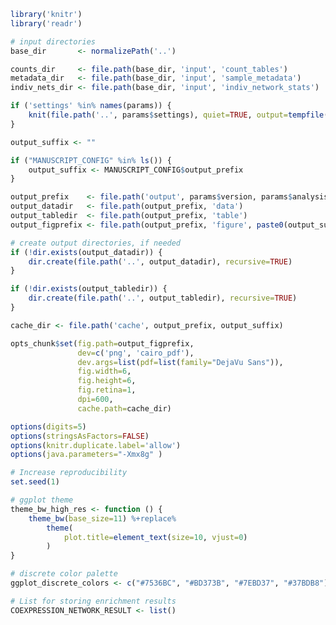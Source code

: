 ```r
library('knitr')
library('readr')

# input directories
base_dir       <- normalizePath('..')

counts_dir     <- file.path(base_dir, 'input', 'count_tables')
metadata_dir   <- file.path(base_dir, 'input', 'sample_metadata')
indiv_nets_dir <- file.path(base_dir, 'input', 'indiv_network_stats')

if ('settings' %in% names(params)) {
    knit(file.path('..', params$settings), quiet=TRUE, output=tempfile())
}
```

```r
output_suffix <- ""

if ("MANUSCRIPT_CONFIG" %in% ls()) {
    output_suffix <- MANUSCRIPT_CONFIG$output_prefix
}

output_prefix    <- file.path('output', params$version, params$analysis_dirname)
output_datadir   <- file.path(output_prefix, 'data')
output_tabledir  <- file.path(output_prefix, 'table')
output_figprefix <- file.path(output_prefix, 'figure', paste0(output_suffix, '-'))

# create output directories, if needed
if (!dir.exists(output_datadir)) {
    dir.create(file.path('..', output_datadir), recursive=TRUE)
}

if (!dir.exists(output_tabledir)) {
    dir.create(file.path('..', output_tabledir), recursive=TRUE)
}

cache_dir <- file.path('cache', output_prefix, output_suffix)

opts_chunk$set(fig.path=output_figprefix,
               dev=c('png', 'cairo_pdf'),
               dev.args=list(pdf=list(family="DejaVu Sans")),
               fig.width=6,
               fig.height=6,
               fig.retina=1,
               dpi=600,
               cache.path=cache_dir)

options(digits=5)
options(stringsAsFactors=FALSE)
options(knitr.duplicate.label='allow')
options(java.parameters="-Xmx8g" )

# Increase reproducibility
set.seed(1)

# ggplot theme
theme_bw_high_res <- function () { 
    theme_bw(base_size=11) %+replace% 
        theme(
            plot.title=element_text(size=10, vjust=0)
        )
}

# discrete color palette
ggplot_discrete_colors <- c("#7536BC", "#BD373B", "#7EBD37", "#37BDB8")

# List for storing enrichment results
COEXPRESSION_NETWORK_RESULT <- list()
```
